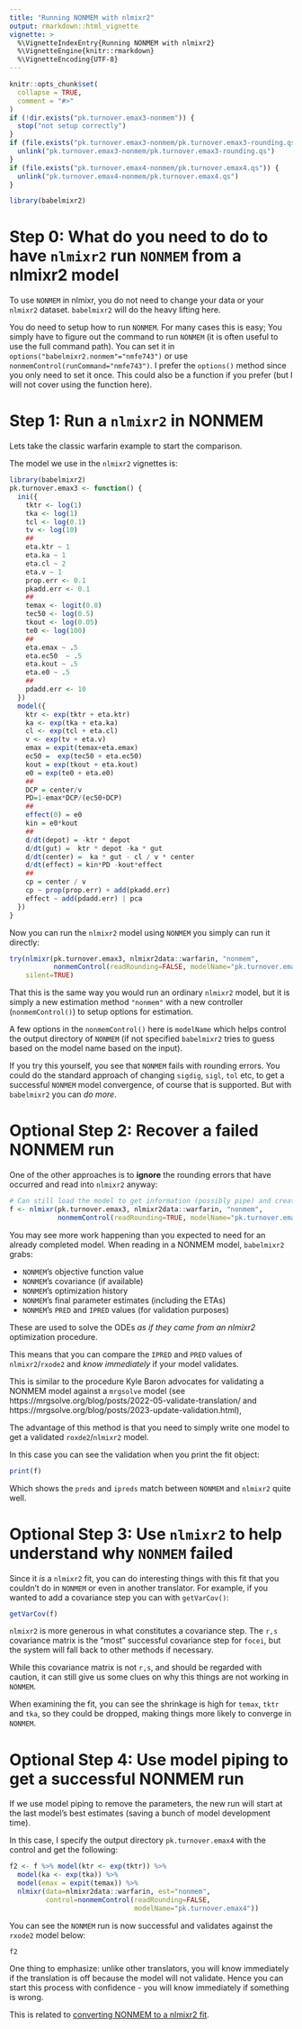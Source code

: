 ```yaml
---
title: "Running NONMEM with nlmixr2"
output: rmarkdown::html_vignette
vignette: >
  %\VignetteIndexEntry{Running NONMEM with nlmixr2}
  %\VignetteEngine{knitr::rmarkdown}
  %\VignetteEncoding{UTF-8}
---
```


```r
knitr::opts_chunk$set(
  collapse = TRUE,
  comment = "#>"
)
if (!dir.exists("pk.turnover.emax3-nonmem")) {
  stop("not setup correctly")
}
if (file.exists("pk.turnover.emax3-nonmem/pk.turnover.emax3-rounding.qs")) {
  unlink("pk.turnover.emax3-nonmem/pk.turnover.emax3-rounding.qs")
}
if (file.exists("pk.turnover.emax4-nonmem/pk.turnover.emax4.qs")) {
  unlink("pk.turnover.emax4-nonmem/pk.turnover.emax4.qs")
}
```

```r
library(babelmixr2)
```

# Step 0: What do you need to do to have `nlmixr2` run `NONMEM` from a nlmixr2 model

To use `NONMEM` in nlmixr, you do not need to change your data or your
`nlmixr2` dataset. `babelmixr2` will do the heavy lifting here.

You do need to setup how to run `NONMEM`.  For many cases this is
easy; You simply have to figure out the command to run `NONMEM` (it is
often useful to use the full command path).  You can set it in
`options("babelmixr2.nonmem"="nmfe743")` or use
`nonmemControl(runCommand="nmfe743")`.  I prefer the `options()`
method since you only need to set it once.  This could also be a
function if you prefer (but I will not cover using the function here).

# Step 1: Run a `nlmixr2` in NONMEM

Lets take the classic warfarin example to start the comparison.

The model we use in the `nlmixr2` vignettes is:

```r
library(babelmixr2)
pk.turnover.emax3 <- function() {
  ini({
    tktr <- log(1)
    tka <- log(1)
    tcl <- log(0.1)
    tv <- log(10)
    ##
    eta.ktr ~ 1
    eta.ka ~ 1
    eta.cl ~ 2
    eta.v ~ 1
    prop.err <- 0.1
    pkadd.err <- 0.1
    ##
    temax <- logit(0.8)
    tec50 <- log(0.5)
    tkout <- log(0.05)
    te0 <- log(100)
    ##
    eta.emax ~ .5
    eta.ec50  ~ .5
    eta.kout ~ .5
    eta.e0 ~ .5
    ##
    pdadd.err <- 10
  })
  model({
    ktr <- exp(tktr + eta.ktr)
    ka <- exp(tka + eta.ka)
    cl <- exp(tcl + eta.cl)
    v <- exp(tv + eta.v)
    emax = expit(temax+eta.emax)
    ec50 =  exp(tec50 + eta.ec50)
    kout = exp(tkout + eta.kout)
    e0 = exp(te0 + eta.e0)
    ##
    DCP = center/v
    PD=1-emax*DCP/(ec50+DCP)
    ##
    effect(0) = e0
    kin = e0*kout
    ##
    d/dt(depot) = -ktr * depot
    d/dt(gut) =  ktr * depot -ka * gut
    d/dt(center) =  ka * gut - cl / v * center
    d/dt(effect) = kin*PD -kout*effect
    ##
    cp = center / v
    cp ~ prop(prop.err) + add(pkadd.err)
    effect ~ add(pdadd.err) | pca
  })
}
```

Now you can run the `nlmixr2` model using `NONMEM` you simply can run
it directly:

```r
try(nlmixr(pk.turnover.emax3, nlmixr2data::warfarin, "nonmem",
           nonmemControl(readRounding=FALSE, modelName="pk.turnover.emax3")),
    silent=TRUE)
```

That this is the same way you would run an ordinary `nlmixr2`
model, but it is simply a new estimation method `"nonmem"` with a new controller (`nonmemControl()`)
to setup options for estimation.

A few options in the `nonmemControl()` here is `modelName` which helps
control the output directory of `NONMEM` (if not specified
`babelmixr2` tries to guess based on the model name based on the
input).

If you try this yourself, you see that `NONMEM` fails with rounding
errors. You could do the standard approach of changing `sigdig`,
`sigl`, `tol` etc, to get a successful `NONMEM` model convergence, of
course that is supported. But with `babelmixr2` you can *do more*.

# Optional Step 2: Recover a failed NONMEM run

One of the other approaches is to **ignore** the rounding errors that
have occurred and read into `nlmixr2` anyway:

```r
# Can still load the model to get information (possibly pipe) and create a new model
f <- nlmixr(pk.turnover.emax3, nlmixr2data::warfarin, "nonmem",
            nonmemControl(readRounding=TRUE, modelName="pk.turnover.emax3"))
```

You may see more work happening than you expected to need for an already
completed model.  When reading in a NONMEM model, `babelmixr2` grabs:

- `NONMEM`'s objective function value
- `NONMEM`'s covariance (if available)
- `NONMEM`'s optimization history
- `NONMEM`'s final parameter estimates (including the ETAs)
- `NONMEM`'s `PRED` and `IPRED` values (for validation purposes)

These are used to solve the ODEs *as if they came from an nlmixr2*
optimization procedure.

This means that you can compare the `IPRED` and `PRED` values of
`nlmixr2`/`rxode2` and *know immediately* if your model validates.

This is similar to the procedure Kyle Baron advocates for validating a
NONMEM model against a `mrgsolve` model (see
https://mrgsolve.org/blog/posts/2022-05-validate-translation/ and https://mrgsolve.org/blog/posts/2023-update-validation.html), 

The advantage of this method is that you need to simply write one model to
get a validated `roxde2`/`nlmixr2` model.

In this case you can see the validation when you print the fit object:

```r
print(f)
```

Which shows the `preds` and `ipreds` match between `NONMEM` and
`nlmixr2` quite well.

# Optional Step 3: Use `nlmixr2` to help understand why `NONMEM` failed

Since it *is* a `nlmixr2` fit, you can do interesting things with this
fit that you couldn't do in `NONMEM` or even in another translator.
For example, if you wanted to add a covariance step you can with
`getVarCov()`:

```r
getVarCov(f)
```

`nlmixr2` is more generous in what constitutes a covariance step.  The
`r,s` covariance matrix is the "most" successful covariance step for
`focei`, but the system will fall back to other methods if necessary.

While this covariance matrix is not `r,s`, and should be regarded with
caution, it can still give us some clues on why this things are not working in
`NONMEM`.

When examining the fit, you can see the shrinkage is high for `temax`,
`tktr` and `tka`, so they could be dropped, making things more likely
to converge in `NONMEM`.

# Optional Step 4: Use model piping to get a successful NONMEM run

If we use model piping to remove the parameters, the new run will
start at the last model's best estimates (saving a bunch of model development
time).

In this case, I specify the output directory `pk.turnover.emax4` with
the control and get the following:

```r
f2 <- f %>% model(ktr <- exp(tktr)) %>%
  model(ka <- exp(tka)) %>%
  model(emax = expit(temax)) %>%
  nlmixr(data=nlmixr2data::warfarin, est="nonmem",
         control=nonmemControl(readRounding=FALSE,
                               modelName="pk.turnover.emax4"))
```

You can see the `NONMEM` run is now successful and validates against
the `rxode2` model below:

```r
f2
```

One thing to emphasize: unlike other translators, you will know immediately
if the translation is off because the model will not validate.  Hence
you can start this process with confidence - you will know
immediately if something is wrong.

This is related to [converting NONMEM to a nlmixr2 fit](https://nlmixr2.github.io/nonmem2rx/articles/convert-nlmixr2.html).
